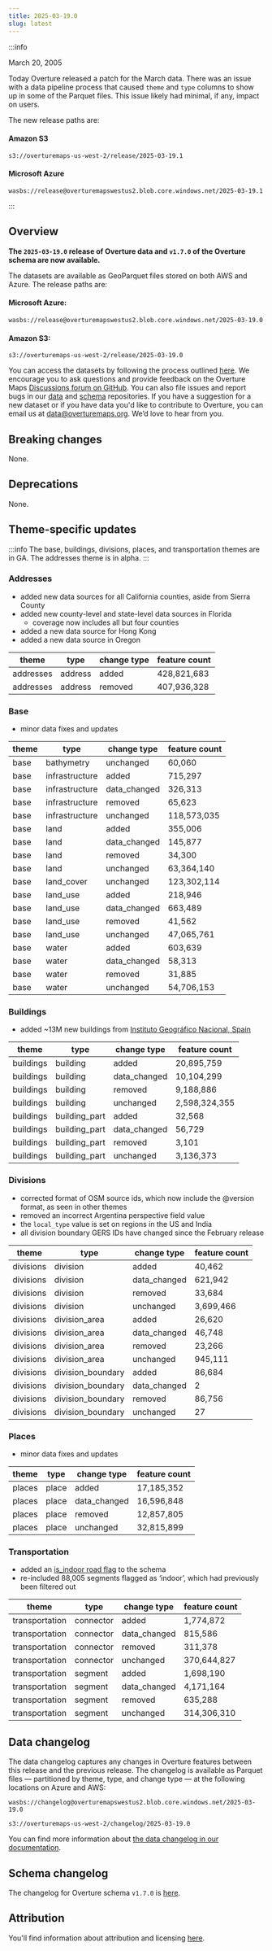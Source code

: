 ```yaml
---
title: 2025-03-19.0
slug: latest
---
```


:::info

March 20, 2005

Today Overture released a patch for the March data. There was an issue with a data pipeline process that caused `theme` and `type` columns to show up in some of the Parquet files. This issue likely had minimal, if any, impact on users.

The new release paths are:

#### Amazon S3 
```
s3://overturemaps-us-west-2/release/2025-03-19.1
```

#### Microsoft Azure 
```
wasbs://release@overturemapswestus2.blob.core.windows.net/2025-03-19.1
```

:::

## Overview

**The `2025-03-19.0` release of Overture data and `v1.7.0` of the Overture schema are now available.** 

The datasets are available as GeoParquet files stored on both AWS and Azure. The release paths are:

#### Microsoft Azure:
```
wasbs://release@overturemapswestus2.blob.core.windows.net/2025-03-19.0
```

#### Amazon S3:
```
s3://overturemaps-us-west-2/release/2025-03-19.0
```

You can access the datasets by following the process outlined [here](/getting-data). We encourage you to ask questions and provide feedback on the Overture Maps [Discussions forum on GitHub](https://github.com/orgs/OvertureMaps/discussions). You can also file issues and report bugs in our [data](https://github.com/OvertureMaps/data/issues) and [schema](https://github.com/OvertureMaps/schema/issues) repositories. If you have a suggestion for a new dataset or if you have data you'd like to contribute to Overture, you can email us at data@overturemaps.org. We’d love to hear from you.


## Breaking changes

None.

## Deprecations

None.

## Theme-specific updates

:::info
The base, buildings, divisions, places, and transportation themes are in GA. The addresses theme is in alpha. 
:::

### Addresses

- added new data sources for all California counties, aside from Sierra County
- added new county-level and state-level data sources in Florida
	- coverage now includes all but four counties
- added a new data source for Hong Kong
- added a new data source in Oregon

| theme | type | change type | feature count |
| -------- | -------- | ------- | ------- |
| addresses | address | added | 428,821,683 |
| addresses | address | removed | 407,936,328 |


### Base

- minor data fixes and updates

| theme | type | change type | feature count |
| -------- | -------- | ------- | ------- |
| base | bathymetry | unchanged | 60,060 |
| base | infrastructure | added | 715,297 |
| base | infrastructure | data_changed | 326,313 |
| base | infrastructure | removed | 65,623 |
| base | infrastructure | unchanged | 118,573,035 |
| base | land | added | 355,006 |
| base | land | data_changed | 145,877 |
| base | land | removed | 34,300 |
| base | land | unchanged | 63,364,140 |
| base | land_cover | unchanged | 123,302,114 |
| base | land_use | added | 218,946 |
| base | land_use | data_changed | 663,489 |
| base | land_use | removed | 41,562 |
| base | land_use | unchanged | 47,065,761 |
| base | water | added | 603,639 |
| base | water | data_changed | 58,313 |
| base | water | removed | 31,885 |
| base | water | unchanged | 54,706,153 |


### Buildings

- added ~13M new buildings from [Instituto Geográfico Nacional, Spain](https://www.ign.es)

| theme | type | change type | feature count |
| -------- | -------- | ------- | ------- |
| buildings | building | added | 20,895,759 |
| buildings | building | data_changed | 10,104,299 |
| buildings | building | removed | 9,188,886 |
| buildings | building | unchanged | 2,598,324,355 |
| buildings | building_part | added | 32,568 |
| buildings | building_part | data_changed | 56,729 |
| buildings | building_part | removed | 3,101 |
| buildings | building_part | unchanged | 3,136,373 |


### Divisions

- corrected format of OSM source ids, which now include the @version format, as seen in other themes
- removed an incorrect Argentina perspective field value
- the `local_type` value is set on regions in the US and India
- all division boundary GERS IDs have changed since the February release

| theme | type | change type | feature count |
| -------- | -------- | ------- | ------- |
| divisions | division | added | 40,462 |
| divisions | division | data_changed | 621,942 |
| divisions | division | removed | 33,684 |
| divisions | division | unchanged | 3,699,466 |
| divisions | division_area | added | 26,620 |
| divisions | division_area | data_changed | 46,748 |
| divisions | division_area | removed | 23,266 |
| divisions | division_area | unchanged | 945,111 |
| divisions | division_boundary | added | 86,684 |
| divisions | division_boundary | data_changed | 2 |
| divisions | division_boundary | removed | 86,756 |
| divisions | division_boundary | unchanged | 27 |


### Places

- minor data fixes and updates

| theme | type | change type | feature count |
| -------- | -------- | ------- | ------- |
| places | place | added | 17,185,352 |
| places | place | data_changed | 16,596,848 |
| places | place | removed | 12,857,805 |
| places | place | unchanged | 32,815,899 |

### Transportation

- added an [is_indoor road flag](https://github.com/OvertureMaps/schema/pull/327#event-16716730346) to the schema
- re-included 88,005 segments flagged as ‘indoor’, which had previously been filtered out

| theme | type | change type | feature count |
| -------- | -------- | ------- | ------- |
| transportation | connector | added | 1,774,872 |
| transportation | connector | data_changed | 815,586 |
| transportation | connector | removed | 311,378 |
| transportation | connector | unchanged | 370,644,827 |
| transportation | segment | added | 1,698,190 |
| transportation | segment | data_changed | 4,171,164 |
| transportation | segment | removed | 635,288 |
| transportation | segment | unchanged | 314,306,310 |

  
## Data changelog

The data changelog captures any changes in Overture features between this release and the previous release. The changelog is available as Parquet files &mdash; partitioned by theme, type, and change type &mdash; at the following locations on Azure and AWS:

```
wasbs://changelog@overturemapswestus2.blob.core.windows.net/2025-03-19.0
```
```
s3://overturemaps-us-west-2/changelog/2025-03-19.0
```

You can find more information about [the data changelog in our documentation](https://docs.overturemaps.org/gers/changelog/).

## Schema changelog
The changelog for Overture schema `v1.7.0` is [here](https://github.com/OvertureMaps/schema/releases). 

## Attribution  

You'll find information about attribution and licensing [here](/attribution).
